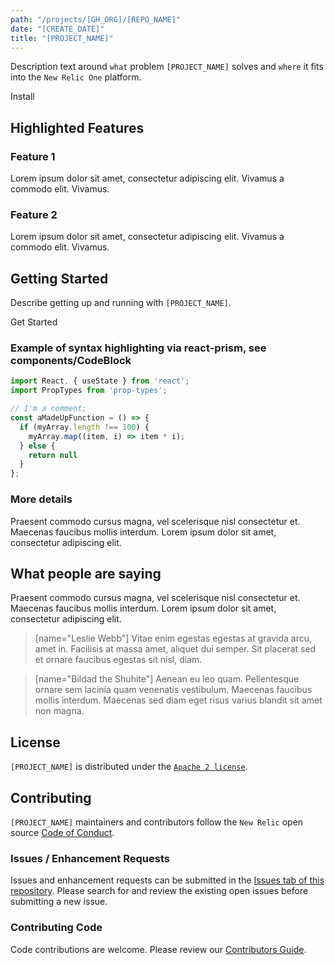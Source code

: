 ```yaml
---
path: "/projects/[GH_ORG]/[REPO_NAME]"
date: "[CREATE_DATE]"
title: "[PROJECT_NAME]"
---
```


<!-- Imports must occur at the top of the file -->

[NOTE]: # ( ^^ If there's a walk through video for this project, add it here. ^^ )

Description text around `what` problem `[PROJECT_NAME]` solves and `where` it fits into the `New Relic One` platform.

[NOTE]: # ( ^^ If there's a one-click installation, link to it below. ^^ )

<Link to="/cta">Install</Link>

[NOTE]: # ( ^^ If you have a more sophisticated graphic two-or-three-step diagram of it's usage and value, place that here. ^^ )

## Highlighted Features

### Feature 1

Lorem ipsum dolor sit amet, consectetur adipiscing elit. Vivamus a commodo elit. Vivamus.

### Feature 2

Lorem ipsum dolor sit amet, consectetur adipiscing elit. Vivamus a commodo elit. Vivamus.

## Getting Started

Describe getting up and running with `[PROJECT_NAME]`.

[NOTE]: # ( ^^ If there's a one-click development setup, link to it below. ^^ )

<Link to="/cta">Get Started</Link>



### Example of syntax highlighting via react-prism, see components/CodeBlock

```js
import React, { useState } from 'react';
import PropTypes from 'prop-types';

// I'm a comment;
const aMadeUpFunction = () => {
  if (myArray.length !== 100) {
    myArray.map((item, i) => item * i);
  } else {
    return null
  }
};
```
### More details

Praesent commodo cursus magna, vel scelerisque nisl consectetur et. Maecenas faucibus mollis interdum. Lorem ipsum dolor sit amet, consectetur adipiscing elit.

## What people are saying

Praesent commodo cursus magna, vel scelerisque nisl consectetur et.
  Maecenas faucibus mollis interdum. Lorem ipsum dolor sit amet,
  consectetur adipiscing elit.

> [name="Leslie Webb"] Vitae enim egestas egestas at gravida arcu, amet in. Facilisis at
  massa amet, aliquet dui semper. Sit placerat sed et ornare faucibus
  egestas sit nisl, diam.

> [name="Bildad the Shuhite"] Aenean eu leo quam. Pellentesque ornare sem lacinia quam venenatis
  vestibulum. Maecenas faucibus mollis interdum. Maecenas sed diam
  eget risus varius blandit sit amet non magna.

## License

`[PROJECT_NAME]` is distributed under the [`Apache 2 license`]([REPO_URL]/blob/master/LICENSE).

## Contributing

`[PROJECT_NAME]` maintainers and contributors follow the `New Relic` open source [Code of Conduct](/code-of-conduct).

### Issues / Enhancement Requests

Issues and enhancement requests can be submitted in the [Issues tab of this repository]([REPO_URL]/issues). Please search for and review the existing open issues before submitting a new issue.

### Contributing Code

Code contributions are welcome. Please review our [Contributors Guide]([REPO_URL]/blob/master/CONTRIBUTING.md).